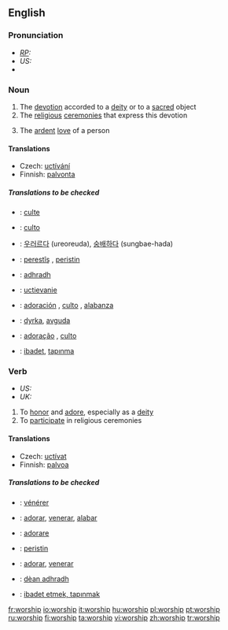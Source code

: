 {{see|Worship}}
==English==

===Pronunciation===
* ''[[RP]]:'' {{IPA|/ˈwɜːʃɪp/}}
* ''US:'' {{IPA|/ˈwɝʃɪp/}}
*{{audio|en-us-worship.ogg|Audio (US)}}

===Noun===
{{en-noun|-}}

# The [[devotion]] accorded to a [[deity]] or to a [[sacred]] object
# The [[religious]] [[ceremony|ceremonies]] that express this devotion
# {{context|by extension}} The [[ardent]] [[love]] of a person

====Translations====
{{trans-top|devotion accorded to a deity or to a sacred object}}
*Czech: [[uctívání]] {{n}}
*Finnish: [[palvonta]]
{{trans-mid}}
{{trans-bottom}}

=====Translations to be checked=====
{{checktrans}}

*{{ttbc|French}}: [[culte]] {{m}}
*{{ttbc|Italian}}: [[culto]] {{m}}

*{{ttbc|Korean}}: [[우러르다]] (ureoreuda), [[숭배하다]] (sungbae-hada)
*{{ttbc|Kurdish}}: [[perestîş]] {{f}}, [[peristin]] {{f}}
*{{ttbc|Scottish Gaelic}}: [[adhradh]] {{m}}
*{{ttbc|Slovak}}: [[uctievanie]]  {{n}}
*{{ttbc|Spanish}}: [[adoración]] {{f}}, [[culto]] {{m}}, [[alabanza]] {{f}}
*{{ttbc|Swedish}}: [[dyrka]], [[avguda]]
*{{ttbc|Portuguese}}: [[adoração]] {{f}}, [[culto]] {{m}}
*{{ttbc|Turkish}}: [[ibadet]], [[tapınma]]

===Verb===
*''US:'' {{en-infl-reg-consonant|worship||}}
*''UK:'' {{en-infl-reg-consonant|worship||p}}

# To [[honor]] and [[adore]], especially as a [[deity]]
# To [[participate]] in religious ceremonies

====Translations====
{{trans-top|to honor and adore, especially as a deity}}
*Czech: [[uctívat]]
*Finnish: [[palvoa]]
{{trans-mid}}
{{trans-bottom}}

=====Translations to be checked=====
{{checktrans}}

*{{ttbc|French}}: [[vénérer]]
*{{ttbc|Spanish}}: [[adorar]], [[venerar]], [[alabar]]

*{{ttbc|Italian}}: [[adorare]]
*{{ttbc|Kurdish}}: [[peristin]]
*{{ttbc|Portuguese}}: [[adorar]], [[venerar]]
*{{ttbc|Scottish Gaelic}}: [[dèan adhradh]]
*{{ttbc|Turkish}}: [[ibadet etmek, tapınmak]]

[[fr:worship]]
[[io:worship]]
[[it:worship]]
[[hu:worship]]
[[pl:worship]]
[[pt:worship]]
[[ru:worship]]
[[fi:worship]]
[[ta:worship]]
[[vi:worship]]
[[zh:worship]]
[[tr:worship]]